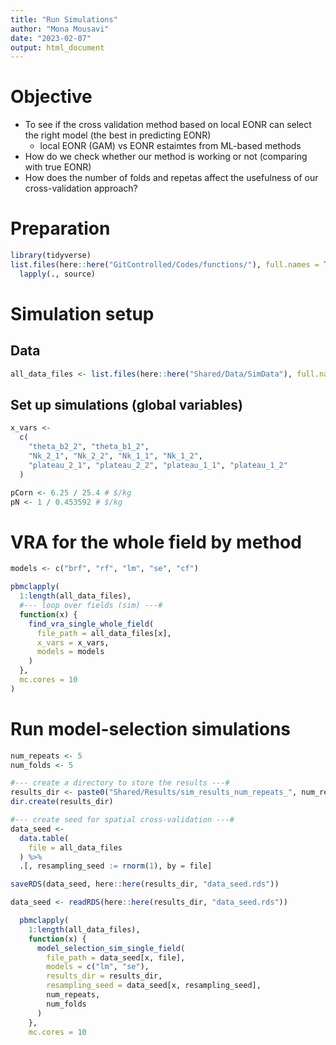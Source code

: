 ```yaml
---
title: "Run Simulations"
author: "Mona Mousavi"
date: "2023-02-07"
output: html_document
---
```


# Objective 

+ To see if the cross validation method based on local EONR can select the right model (the best in predicting EONR)
  - local EONR (GAM) vs EONR estaimtes from ML-based methods
+ How do we check whether our method is working or not (comparing with true EONR) 
+ How does the number of folds and repetas affect the usefulness of our cross-validation approach?

# Preparation

```r
library(tidyverse)
list.files(here::here("GitControlled/Codes/functions/"), full.names = TRUE) %>%
  lapply(., source)
```

# Simulation setup

## Data

```r
all_data_files <- list.files(here::here("Shared/Data/SimData"), full.names = TRUE)
```

## Set up simulations (global variables)

```r
x_vars <-
  c(
    "theta_b2_2", "theta_b1_2",
    "Nk_2_1", "Nk_2_2", "Nk_1_1", "Nk_1_2",
    "plateau_2_1", "plateau_2_2", "plateau_1_1", "plateau_1_2"
  )

pCorn <- 6.25 / 25.4 # $/kg
pN <- 1 / 0.453592 # $/kg
```

# VRA for the whole field by method
```r
models <- c("brf", "rf", "lm", "se", "cf")

pbmclapply(
  1:length(all_data_files),
  #--- loop over fields (sim) ---#
  function(x) {
    find_vra_single_whole_field(
      file_path = all_data_files[x],
      x_vars = x_vars,
      models = models
    )
  },
  mc.cores = 10
)
```

# Run model-selection simulations

```r
num_repeats <- 5
num_folds <- 5

#--- create a directory to store the results ---#
results_dir <- paste0("Shared/Results/sim_results_num_repeats_", num_repeats, "_num_folds_", num_folds)
dir.create(results_dir)

#--- create seed for spatial cross-validation ---#
data_seed <-
  data.table(
    file = all_data_files
  ) %>%
  .[, resampling_seed := rnorm(1), by = file]

saveRDS(data_seed, here::here(results_dir, "data_seed.rds"))

data_seed <- readRDS(here::here(results_dir, "data_seed.rds"))

  pbmclapply(
    1:length(all_data_files),
    function(x) {
      model_selection_sim_single_field(
        file_path = data_seed[x, file],
        models = c("lm", "se"),
        results_dir = results_dir,
        resampling_seed = data_seed[x, resampling_seed],
        num_repeats,
        num_folds
      )
    },
    mc.cores = 10
```



